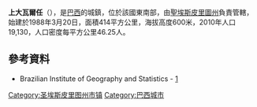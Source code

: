 {{coord|20|40|15|S|41|00|25|W|scale:30000|display=title}}

'''上大瓦爾任'''（{{lang-pt|Vargem Alta}}），是[[巴西|巴西]]的城鎮，位於該國東南部，由[[聖埃斯皮里圖州|聖埃斯皮里圖州]]負責管轄，始建於1988年3月20日，面積414平方公里，海拔高度600米，2010年人口19,130，人口密度每平方公里46.25人。

==參考資料==
* Brazilian Institute of Geography and Statistics - [https://web.archive.org/web/20080611095922/http://www.ibge.gov.br/cidadesat/default.php]

{{Brazil-geo-stub}}
{{聖埃斯皮里圖州市鎮}}
[[Category:圣埃斯皮里图州市镇|Category:圣埃斯皮里图州市镇]]
[[Category:巴西城市|Category:巴西城市]]